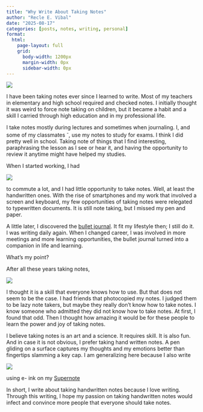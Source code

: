 ```yaml
---
title: "Why Write About Taking Notes"
author: "Recle E. Vibal"
date: "2025-08-17"
categories: [posts, notes, writing, personal]
format:
  html:
    page-layout: full
    grid:
      body-width: 1200px
      margin-width: 0px
      sidebar-width: 0px
---
```


:::: {.note-with-text}
::: note
![](why-write-about-taking-notes_Page_1.png){fig-alt="Why write about taking notes, handwritten page 1."}
:::

::: text
I have been taking notes ever
since I learned to write. Most
of my teachers in elementary and
high school required and checked
notes. I initially thought it was
weird to force note taking on
children, but it became a habit
and a skill I carried through
high education and in my
professional life.

I take notes mostly during lectures
and sometimes when journaling.
I, and some of my classmates ^-^,
use my notes to study for exams.
I think I did pretty well in school.
Taking note of things that I find
interesting, paraphrasing the lesson
as I see or hear it, and having the
opportunity to review it anytime
might have helped my studies.

When I started working, I had
:::
::::

:::: {.note-with-text}
::: note
![](why-write-about-taking-notes_Page_2.png){fig-alt="Why write about taking notes, handwritten page 2."}
:::

::: text
to commute a lot, and I had little
opportunity to take notes. Well,
at least the handwritten ones.
With the rise of smartphones and
my work that involved a screen and
keyboard, my few opportunities
of taking notes were relegated to
typewritten documents. It is still
note taking, but I missed my pen
and paper.

A little later, I discovered the
[bullet journal](https://bulletjournal.com).
It fit my lifestyle then; I still do
it. I was writing daily again.
When I changed career, I was
involved in more meetings and
more learning opportunities, the
bullet journal turned into a
companion in life and learning.

What's my point?

After all these years taking notes,
:::
::::

:::: {.note-with-text}
::: note
![](why-write-about-taking-notes_Page_3.png){fig-alt="Why write about taking notes, handwritten page 3."}
:::

::: text
I thought it is a skill that everyone
knows how to use. But that does not
seem to be the case. I had friends
that photocopied my notes. I judged
them to be lazy note takers, but
maybe they really don't know how
to take notes. I know someone who
admitted they did not know how to
take notes. At first, I found that
odd. Then I thought how amazing it
would be for these people to learn
the power and joy of taking notes.

I believe taking notes is an art
and a science. It requires skill.
It is also fun. And in case it is
not obvious, I prefer taking hand
written notes. A pen gliding on a
surface captures my thoughts and
my emotions better than fingertips
slamming a key cap.
I am genera­lizing here because I also write
:::
::::

:::: {.note-with-text}
::: note
![](why-write-about-taking-notes_Page_4.png){fig-alt="Why write about taking notes, handwritten page 4."}
:::

::: text
using e- ink on my [Supernote](https://supernote.com)

In short, I write about taking handwritten notes because I love
writing. Through this writing, I hope my passion on taking handwri­tten notes
would infect and convince more people that everyone should take notes.
:::
::::